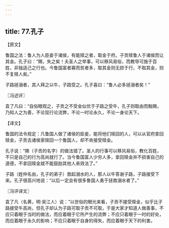 ```yaml
---
---
---
```

title: 77.孔子
---



【原文】

鲁国之法：鲁人为人臣妾于诸侯，有能赎之者，取金于府。子贡赎鲁人于诸侯而让其金。孔子曰：“赐，失之矣！夫圣人之举事，可以移风易俗，而教导可施于百姓，非独适己之行也。今鲁国富者寡而贫者多，取其金则无损于行，不取其金，则不复赎人矣。”

子路拯溺者，其人拜之以牛，子路受之。孔子喜曰：“鲁人必多拯溺者矣！”

〖冯述评〗

袁了凡曰：“自俗眼观之，子贡之不受金似优于子路之受牛，孔子则取由而黜赐，乃知人之为善，不论现行论流弊，不论一时论永久，不论一身论天下。

【译文】

鲁国的法令规定：凡鲁国人做了诸侯的臣妾，能将他们赎回的人，可以从官府拿回赎金，子贡去诸侯家赎回一个鲁国人，却不肯接受赎金。

孔子说：“赐（子贡的名字）的做法错了。圣人的行事可以移风易俗，教化百姓，不只是自己的行为高尚就行了。当今鲁国富人少穷人多，拿回赎金并不损害自己的道德，不拿回赎金就不能鼓励其他人来效法了。”

子路（姓仲名由，孔子的弟子）救起溺水的人，那人以牛答谢子路，子路接受下来。孔子很高兴地说：“以后一定会有很多鲁国人勇于拯救溺水者了。”

〖冯评译文〗

袁了凡（名黄，明·吴江人）说：“以世俗的眼光来看，子贡不接受赎金，似乎比子路接受牛高尚，但孔子却认为子路可取子贡不可取，于是大家才知道人做善事，不应只着眼于当时的做法，而应着眼于它所产生的流弊；不应只着眼于一时的好处，而应着眼于永久的影响；不应只着眼于自身的得失，而应着眼于天下的利害。